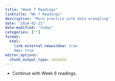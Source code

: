 ```yaml
---
title: "Week 7 Readings"
linktitle: "Wk 7 Readings"
description: "More practice with data wrangling"
date: "2024-02-21"
date-modified: "today"
categories: [""]
format: 
  html:
    link-external-newwindow: true
    toc: true
editor_options: 
  chunk_output_type: console
---
```



* Continue with Week 6 readings.